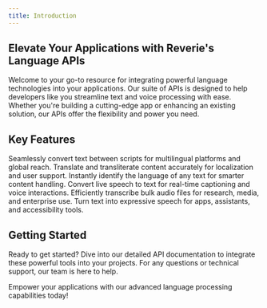 ```yaml
---
title: Introduction
---
```


## Elevate Your Applications with Reverie's Language APIs

Welcome to your go-to resource for integrating powerful language technologies into your applications. Our suite of APIs is designed to help developers like you streamline text and voice processing with ease. Whether you're building a cutting-edge app or enhancing an existing solution, our APIs offer the flexibility and power you need.

## Key Features

<CardGroup cols={2}>
  <Card title="Transliteration API" icon="keyboard">
    Seamlessly convert text between scripts for multilingual platforms and
    global reach.
  </Card>
  <Card title="Translation API" icon="language">
    Translate and transliterate content accurately for localization and user
    support.
  </Card>
</CardGroup>

<CardGroup cols={2}>
  <Card title="Text Language Identification API" icon="globe">
    Instantly identify the language of any text for smarter content handling.
  </Card>
  <Card title="Speech to Text (Streaming) API" icon="microphone">
    Convert live speech to text for real-time captioning and voice interactions.
  </Card>
</CardGroup>

<CardGroup cols={2}>
  <Card title="Speech to Text (Batch) API" icon="file-audio">
    Efficiently transcribe bulk audio files for research, media, and enterprise
    use.
  </Card>
  <Card title="Text to Speech API" icon="play">
    Turn text into expressive speech for apps, assistants, and accessibility
    tools.
  </Card>
</CardGroup>

## Getting Started

Ready to get started? Dive into our detailed API documentation to integrate these powerful tools into your projects. For any questions or technical support, our team is here to help.

Empower your applications with our advanced language processing capabilities today!
